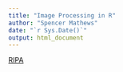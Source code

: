 ```yaml
---
title: "Image Processing in R"
author: "Spencer Mathews"
date: "`r Sys.Date()`"
output: html_document
---
```





[RIPA](../packages/ripa.html)


